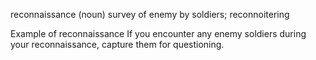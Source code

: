 reconnaissance (noun)
survey of enemy by soldiers; reconnoitering

Example of reconnaissance
If you encounter any enemy soldiers during your reconnaissance, capture them for questioning.

{{delete|already have [[reconnaissance]]}}